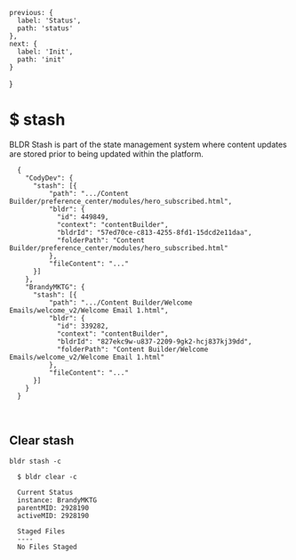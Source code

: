
    previous: {
      label: 'Status',
      path: 'status'
    },
    next: {
      label: 'Init',
      path: 'init'
    }
  }

# $ stash

BLDR Stash is part of the state management system where content updates are stored prior to being updated within the platform. 


```
  {
    "CodyDev": {
      "stash": [{
          "path": ".../Content Builder/preference_center/modules/hero_subscribed.html",
          "bldr": {
            "id": 449849,
            "context": "contentBuilder",
            "bldrId": "57ed70ce-c813-4255-8fd1-15dcd2e11daa",
            "folderPath": "Content Builder/preference_center/modules/hero_subscribed.html"
          },
          "fileContent": "..."
      }]
    },
    "BrandyMKTG": {
      "stash": [{
          "path": ".../Content Builder/Welcome Emails/welcome_v2/Welcome Email 1.html",
          "bldr": {
            "id": 339282,
            "context": "contentBuilder",
            "bldrId": "827ekc9w-u837-2209-9gk2-hcj837kj39dd",
            "folderPath": "Content Builder/Welcome Emails/welcome_v2/Welcome Email 1.html"
          },
          "fileContent": "..."
      }]
    }
  }
```
<br />

## Clear stash

`bldr stash -c`

```
  $ bldr clear -c
                                        
  Current Status                                                                                                                                                
  instance: BrandyMKTG                                                                                               
  parentMID: 2928190                                                                                             
  activeMID: 2928190    

  Staged Files
  ----
  No Files Staged 
```

<br />
